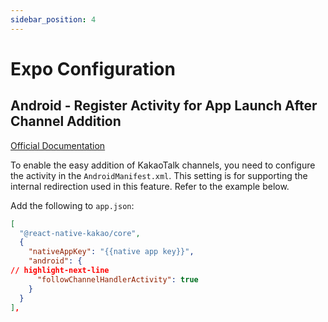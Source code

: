 ```yaml
---
sidebar_position: 4
---
```


# Expo Configuration

## Android - Register Activity for App Launch After Channel Addition

[Official Documentation](https://developers.kakao.com/docs/latest/ko/kakaotalk-channel/android#set-custom-url-scheme)

To enable the easy addition of KakaoTalk channels, you need to configure the activity in the `AndroidManifest.xml`. This setting is for supporting the internal redirection used in this feature. Refer to the example below.

Add the following to `app.json`:

```json title='app.json'
[
  "@react-native-kakao/core",
  {
    "nativeAppKey": "{{native app key}}",
    "android": {
// highlight-next-line
      "followChannelHandlerActivity": true
    }
  }
],
```
